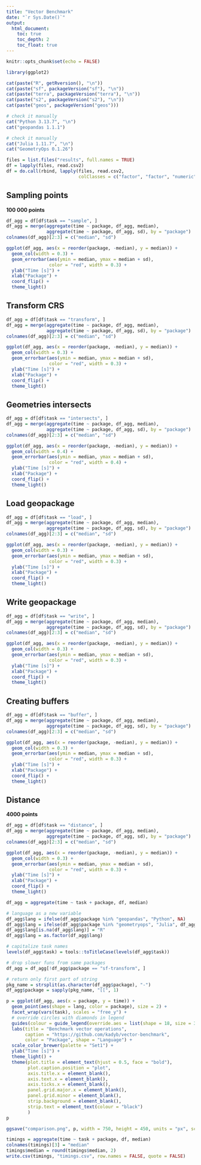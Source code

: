 ```yaml
---
title: "Vector Benchmark"
date: "`r Sys.Date()`"
output:
  html_document:
    toc: true
    toc_depth: 2
    toc_float: true
---
```


```r
knitr::opts_chunk$set(echo = FALSE)
```

```r
library(ggplot2)
```

```r
cat(paste("R", getRversion(), "\n"))
cat(paste("sf", packageVersion("sf"), "\n"))
cat(paste("terra", packageVersion("terra"), "\n"))
cat(paste("s2", packageVersion("s2"), "\n"))
cat(paste("geos", packageVersion("geos")))
```

```r
# check it manually
cat("Python 3.13.7", "\n")
cat("geopandas 1.1.1")
```

```r
# check it manually
cat("Julia 1.11.7", "\n")
cat("GeometryOps 0.1.26")
```

```r
files = list.files("results", full.names = TRUE)
df = lapply(files, read.csv2)
df = do.call(rbind, lapply(files, read.csv2,
                           colClasses = c("factor", "factor", "numeric")))
```

## Sampling points
**100 000 points**

```r
df_agg = df[df$task == "sample", ]
df_agg = merge(aggregate(time ~ package, df_agg, median),
               aggregate(time ~ package, df_agg, sd), by = "package")
colnames(df_agg)[2:3] = c("median", "sd")

ggplot(df_agg, aes(x = reorder(package, -median), y = median)) + 
  geom_col(width = 0.3) +
  geom_errorbar(aes(ymin = median, ymax = median + sd),
                color = "red", width = 0.3) +
  ylab("Time [s]") +
  xlab("Package") +
  coord_flip() +
  theme_light()
```

## Transform CRS

```r
df_agg = df[df$task == "transform", ]
df_agg = merge(aggregate(time ~ package, df_agg, median),
               aggregate(time ~ package, df_agg, sd), by = "package")
colnames(df_agg)[2:3] = c("median", "sd")

ggplot(df_agg, aes(x = reorder(package, -median), y = median)) + 
  geom_col(width = 0.3) +
  geom_errorbar(aes(ymin = median, ymax = median + sd),
                color = "red", width = 0.3) +
  ylab("Time [s]") +
  xlab("Package") +
  coord_flip() +
  theme_light()
```

## Geometries intersects

```r
df_agg = df[df$task == "intersects", ]
df_agg = merge(aggregate(time ~ package, df_agg, median),
               aggregate(time ~ package, df_agg, sd), by = "package")
colnames(df_agg)[2:3] = c("median", "sd")

ggplot(df_agg, aes(x = reorder(package, -median), y = median)) + 
  geom_col(width = 0.4) +
  geom_errorbar(aes(ymin = median, ymax = median + sd),
                color = "red", width = 0.4) +
  ylab("Time [s]") +
  xlab("Package") +
  coord_flip() +
  theme_light()
```

## Load geopackage

```r
df_agg = df[df$task == "load", ]
df_agg = merge(aggregate(time ~ package, df_agg, median),
               aggregate(time ~ package, df_agg, sd), by = "package")
colnames(df_agg)[2:3] = c("median", "sd")

ggplot(df_agg, aes(x = reorder(package, -median), y = median)) + 
  geom_col(width = 0.3) +
  geom_errorbar(aes(ymin = median, ymax = median + sd),
                color = "red", width = 0.3) +
  ylab("Time [s]") +
  xlab("Package") +
  coord_flip() +
  theme_light()
```

## Write geopackage

```r
df_agg = df[df$task == "write", ]
df_agg = merge(aggregate(time ~ package, df_agg, median),
               aggregate(time ~ package, df_agg, sd), by = "package")
colnames(df_agg)[2:3] = c("median", "sd")

ggplot(df_agg, aes(x = reorder(package, -median), y = median)) + 
  geom_col(width = 0.3) +
  geom_errorbar(aes(ymin = median, ymax = median + sd),
                color = "red", width = 0.3) +
  ylab("Time [s]") +
  xlab("Package") +
  coord_flip() +
  theme_light()
```

## Creating buffers

```r
df_agg = df[df$task == "buffer", ]
df_agg = merge(aggregate(time ~ package, df_agg, median),
               aggregate(time ~ package, df_agg, sd), by = "package")
colnames(df_agg)[2:3] = c("median", "sd")

ggplot(df_agg, aes(x = reorder(package, -median), y = median)) + 
  geom_col(width = 0.3) +
  geom_errorbar(aes(ymin = median, ymax = median + sd),
                color = "red", width = 0.3) +
  ylab("Time [s]") +
  xlab("Package") +
  coord_flip() +
  theme_light()
```

## Distance
**4000 points**

```r
df_agg = df[df$task == "distance", ]
df_agg = merge(aggregate(time ~ package, df_agg, median),
               aggregate(time ~ package, df_agg, sd), by = "package")
colnames(df_agg)[2:3] = c("median", "sd")

ggplot(df_agg, aes(x = reorder(package, -median), y = median)) + 
  geom_col(width = 0.3) +
  geom_errorbar(aes(ymin = median, ymax = median + sd),
                color = "red", width = 0.3) +
  ylab("Time [s]") +
  xlab("Package") +
  coord_flip() +
  theme_light()
```


```r
df_agg = aggregate(time ~ task + package, df, median)

# language as a new variable
df_agg$lang = ifelse(df_agg$package %in% "geopandas", "Python", NA)
df_agg$lang = ifelse(df_agg$package %in% "geometryops", "Julia", df_agg$lang)
df_agg$lang[is.na(df_agg$lang)] = "R"
df_agg$lang = as.factor(df_agg$lang)

# capitalize task names
levels(df_agg$task) = tools::toTitleCase(levels(df_agg$task))

# drop slower funs from same packages
df_agg = df_agg[!df_agg$package == "sf-transform", ]

# return only first part of string
pkg_name = strsplit(as.character(df_agg$package), "-")
df_agg$package = sapply(pkg_name, "[[", 1)

p = ggplot(df_agg, aes(x = package, y = time)) +
  geom_point(aes(shape = lang, color = package), size = 2) +
  facet_wrap(vars(task), scales = "free_y") +
  # override circles with diamonds in legend
  guides(colour = guide_legend(override.aes = list(shape = 18, size = 3.5))) +
  labs(title = "Benchmark vector operations",
       caption = "https://github.com/kadyb/vector-benchmark",
       color = "Package", shape = "Language") +
  scale_color_brewer(palette = "Set1") +
  ylab("Time [s]") +
  theme_light() +
  theme(plot.title = element_text(hjust = 0.5, face = "bold"),
        plot.caption.position = "plot",
        axis.title.x = element_blank(),
        axis.text.x = element_blank(),
        axis.ticks.x = element_blank(),
        panel.grid.major.x = element_blank(),
        panel.grid.minor = element_blank(),
        strip.background = element_blank(),
        strip.text = element_text(colour = "black")
        )
p
```

```r
ggsave("comparison.png", p, width = 750, height = 450, units = "px", scale = 2.5)
```

```r
timings = aggregate(time ~ task + package, df, median)
colnames(timings)[3] = "median"
timings$median = round(timings$median, 2)
write.csv(timings, "timings.csv", row.names = FALSE, quote = FALSE)
```
